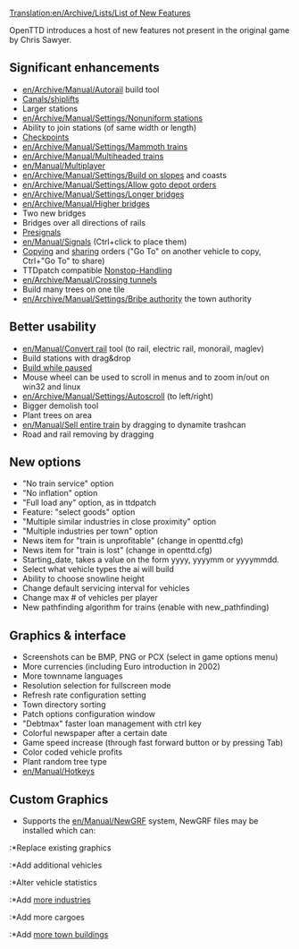 [[Translation:en/Archive/Lists/List of New Features]]
{{es/Traducción|List of New Features|0}}

OpenTTD introduces a host of new features not present in the original game by Chris Sawyer.

==Significant enhancements==
*[[en/Archive/Manual/Autorail]] build tool
*[[en/Manual/Water Transport Tiles|Canals/shiplifts]]
*Larger stations
*[[en/Archive/Manual/Settings/Nonuniform stations]]
*Ability to join stations (of same width or length)
*[[en/Manual/Waypoints|Checkpoints]]
*[[en/Archive/Manual/Settings/Mammoth trains]]
*[[en/Archive/Manual/Multiheaded trains]]
*[[en/Manual/Multiplayer]]
*[[en/Archive/Manual/Settings/Build on slopes]] and coasts
*[[en/Archive/Manual/Settings/Allow goto depot orders]]
*[[en/Archive/Manual/Settings/Longer bridges]]
*[[en/Archive/Manual/Higher bridges]]
*Two new bridges
*Bridges over all directions of rails
*[[en/Manual/Signals#Pre-signals|Presignals]]
*[[en/Manual/Signals]] (Ctrl+click to place them)
*[[en/Manual/Orders|Copying]] and [[en/Manual/Orders|sharing]] orders ("Go To" on another vehicle to copy, Ctrl+"Go To" to share)
*TTDpatch compatible [[en/Archive/Manual/Non-stop|Nonstop-Handling]]
*[[en/Archive/Manual/Crossing tunnels]]
*Build many trees on one tile
*[[en/Archive/Manual/Settings/Bribe authority]] the town authority

==Better usability==
* [[en/Manual/Convert rail]] tool (to rail, electric rail, monorail, maglev)
* Build stations with drag&drop
* [[en/Manual/Cheats#Build while in pause mode|Build while paused]]
* Mouse wheel can be used to scroll in menus and to zoom in/out on win32 and linux
* [[en/Archive/Manual/Settings/Autoscroll]] (to left/right)
* Bigger demolish tool
* Plant trees on area
* [[en/Manual/Sell entire train]] by dragging to dynamite trashcan
* Road and rail removing by dragging

==New options==
* "No train service" option
* "No inflation" option
* "Full load any" option, as in ttdpatch
* Feature: "select goods" option
* "Multiple similar industries in close proximity" option
* "Multiple industries per town" option
* News item for "train is unprofitable" (change in openttd.cfg)
* News item for "train is lost" (change in openttd.cfg)
* Starting_date, takes a value on the form yyyy, yyyymm or yyyymmdd.
* Select what vehicle types the ai will build
* Ability to choose snowline height
* Change default servicing interval for vehicles
* Change max # of vehicles per player
* New pathfinding algorithm for trains (enable with new_pathfinding)

==Graphics & interface==
* Screenshots can be BMP, PNG or PCX (select in game options menu)
* More currencies (including Euro introduction in 2002)
* More townname languages
* Resolution selection for fullscreen mode
* Refresh rate configuration setting
* Town directory sorting
* Patch options configuration window
* "Debtmax" faster loan management with ctrl key
* Colorful newspaper after a certain date
* Game speed increase (through fast forward button or by pressing Tab)
* Color coded vehicle profits
* Plant random tree type
* [[en/Manual/Hotkeys]]

==Custom Graphics==
*Supports the [[en/Manual/NewGRF]] system, NewGRF files may be installed which can:
:*Replace existing graphics
:*Add additional vehicles
:*Alter vehicle statistics
:*Add [[en/Archive/Manual/NewGRF Industries|more industries]]
:*Add more cargoes
:*Add [[en/Archive/Manual/NewGRF Houses|more town buildings]]